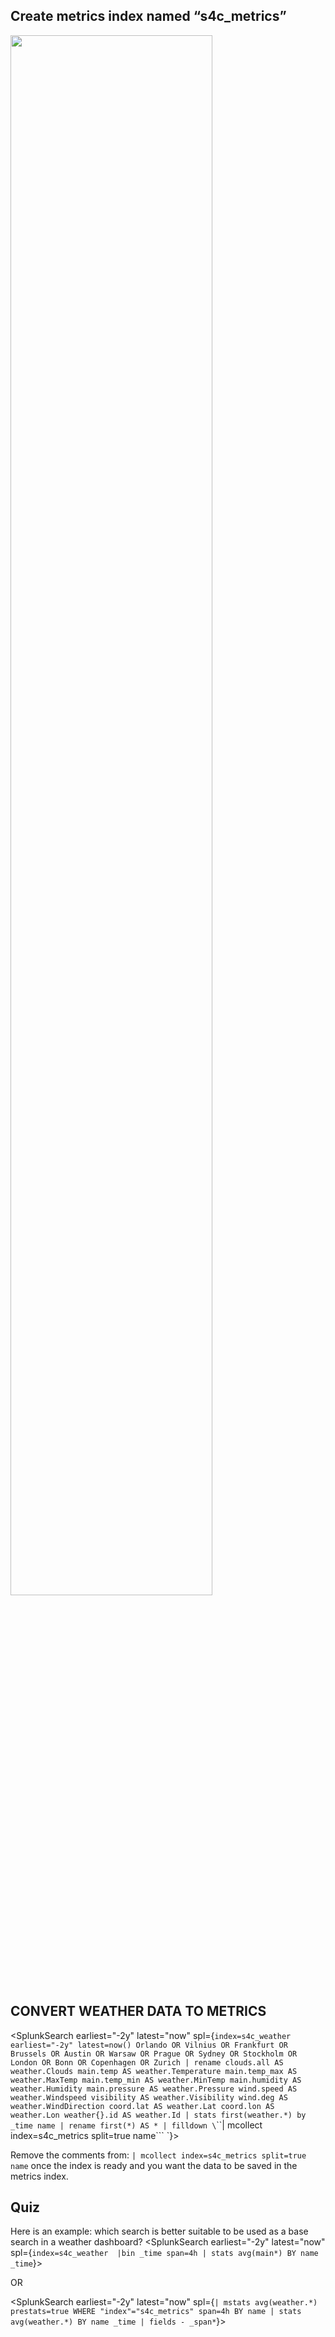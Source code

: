 

## Create metrics index named “s4c_metrics”
<img src="/static/app/splunk4champions2/images/metrics_idx.png" width="80%" />


## CONVERT WEATHER DATA TO METRICS

<SplunkSearch earliest="-2y" latest="now" spl={`index=s4c_weather earliest="-2y" latest=now() Orlando OR Vilnius OR Frankfurt OR Brussels OR Austin OR Warsaw OR Prague OR Sydney OR Stockholm OR London OR Bonn OR Copenhagen OR Zurich
| rename clouds.all AS weather.Clouds main.temp AS weather.Temperature main.temp_max AS weather.MaxTemp main.temp_min AS weather.MinTemp main.humidity AS weather.Humidity main.pressure AS weather.Pressure wind.speed AS weather.Windspeed visibility AS weather.Visibility wind.deg AS weather.WindDirection coord.lat AS weather.Lat coord.lon AS weather.Lon weather{}.id AS weather.Id
| stats first(weather.*) by _time name
| rename first(*) AS *
| filldown
\`\`\`| mcollect index=s4c_metrics split=true name\`\`\`
`}></SplunkSearch>

Remove the comments from: 
`| mcollect index=s4c_metrics split=true name` 
once the index is ready and you want the data to be saved in the metrics index. 

## Quiz

Here is an example: which search is better suitable to be used as a base search in a weather dashboard? 
<SplunkSearch earliest="-2y" latest="now" spl={`
index=s4c_weather 
|bin _time span=4h
| stats avg(main*) BY name _time
`}></SplunkSearch>

OR 

<SplunkSearch earliest="-2y" latest="now" spl={`
| mstats avg(weather.*)  prestats=true WHERE "index"="s4c_metrics" span=4h BY name
| stats avg(weather.*) BY name _time
| fields - _span*
`}></SplunkSearch>
